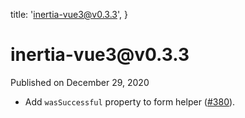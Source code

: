 
  title: 'inertia-vue3@v0.3.3',
}

<h1>inertia-vue3@v0.3.3</h1>

<div className="-mt-8 mb-12 text-base font-medium text-gray-600">Published on December 29, 2020</div>

- Add `wasSuccessful` property to form helper ([#380](https://github.com/inertiajs/inertia/pull/380)).
